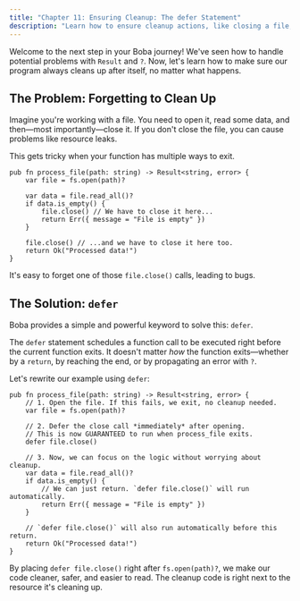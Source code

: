 ```yaml
---
title: "Chapter 11: Ensuring Cleanup: The defer Statement"
description: "Learn how to ensure cleanup actions, like closing a file, are always executed using the `defer` statement."
---
```


Welcome to the next step in your Boba journey! We've seen how to handle potential problems with `Result` and `?`. Now, let's learn how to make sure our program always cleans up after itself, no matter what happens.

## The Problem: Forgetting to Clean Up

Imagine you're working with a file. You need to open it, read some data, and then—most importantly—close it. If you don't close the file, you can cause problems like resource leaks.

This gets tricky when your function has multiple ways to exit.

```boba
pub fn process_file(path: string) -> Result<string, error> {
    var file = fs.open(path)?

    var data = file.read_all()?
    if data.is_empty() {
        file.close() // We have to close it here...
        return Err({ message = "File is empty" })
    }

    file.close() // ...and we have to close it here too.
    return Ok("Processed data!")
}
```

It's easy to forget one of those `file.close()` calls, leading to bugs.

## The Solution: `defer`

Boba provides a simple and powerful keyword to solve this: `defer`.

The `defer` statement schedules a function call to be executed right before the current function exits. It doesn't matter *how* the function exits—whether by a `return`, by reaching the end, or by propagating an error with `?`.

Let's rewrite our example using `defer`:

```boba
pub fn process_file(path: string) -> Result<string, error> {
    // 1. Open the file. If this fails, we exit, no cleanup needed.
    var file = fs.open(path)?

    // 2. Defer the close call *immediately* after opening.
    // This is now GUARANTEED to run when process_file exits.
    defer file.close()

    // 3. Now, we can focus on the logic without worrying about cleanup.
    var data = file.read_all()?
    if data.is_empty() {
        // We can just return. `defer file.close()` will run automatically.
        return Err({ message = "File is empty" })
    }

    // `defer file.close()` will also run automatically before this return.
    return Ok("Processed data!")
}
```

By placing `defer file.close()` right after `fs.open(path)?`, we make our code cleaner, safer, and easier to read. The cleanup code is right next to the resource it's cleaning up.
